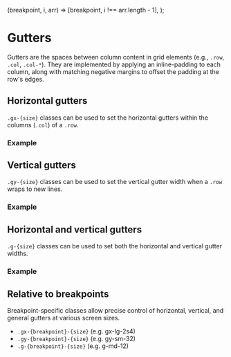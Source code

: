 
  (breakpoint, i, arr) => [breakpoint, i !== arr.length - 1],
);

<Meta of={GutterStories} />

# Gutters

Gutters are the spaces between column content in grid elements (e.g., `.row`, `.col`, `.col-*`). They are implemented by applying an inline-padding to each column, along with matching negative margins to offset the padding at the row's edges.

## Horizontal gutters

`.gx-{size}` classes can be used to set the horizontal gutters within the columns (`.col`) of a `.row`.

### Example

<Canvas sourceState="shown" of={GutterStories.HorizontalGutters} />
<div className="hide-col-default">
  <Controls of={GutterStories.HorizontalGutters} />
</div>

## Vertical gutters

`.gy-{size}` classes can be used to set the vertical gutter width when a `.row` wraps to new lines.

### Example

<Canvas sourceState="shown" of={GutterStories.VerticalGutters} />
<div className="hide-col-default">
  <Controls of={GutterStories.VerticalGutters} />
</div>

## Horizontal and vertical gutters

`.g-{size}` classes can be used to set both the horizontal and vertical gutter widths.

### Example

<Canvas sourceState="shown" of={GutterStories.GeneralGutters} />
<div className="hide-col-default">
  <Controls of={GutterStories.GeneralGutters} />
</div>

## Relative to breakpoints

Breakpoint-specific classes allow precise control of horizontal, vertical, and general gutters at various screen sizes.

- `.gx-{breakpoint}-{size}` (e.g. gx-lg-2s4)
- `.gy-{breakpoint}-{size}` (e.g. gy-sm-32)
- `.g-{breakpoint}-{size}` (e.g. g-md-12)
